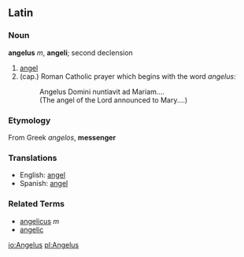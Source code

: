 ==Latin==

===Noun===
'''angelus''' ''m'', '''angeli'''; second declension

# [[angel]]
# (cap.) Roman Catholic prayer which begins with the word ''angelus'':
#:  Angelus Domini nuntiavit ad Mariam....
#:  (The angel of the Lord announced to Mary....)

===Etymology===
From Greek ''angelos'', '''messenger'''

===Translations===

*English: [[angel]]
*Spanish: [[angel]]

===Related Terms===
*[[angelicus]] ''m''
*[[angelic]]

[[io:Angelus]]
[[pl:Angelus]]